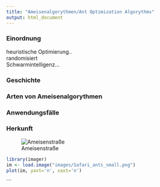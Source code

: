 ```yaml
---
title: "Ameisenalgorythmen/Ant Optimization Algorythms"
output: html_document
---
```


### Einordnung

heuristische Optimierung..
<br>
randomisiert
<br>
Schwarmintelligenz...
<br>

### Geschichte
### Arten von Ameisenalgorythmen
### Anwendungsfälle

### Herkunft 
![Ameisenstraße](images/Safari_ants_small.jpg)


```r
library(imager)
im <- load.image("images/Safari_ants_small.png")
plot(im, yaxt='n', xaxt='n') 

```
```



